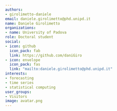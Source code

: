 ```yaml
---
authors:
- girolimetto-daniele
email: daniele.girolimetto@phd.unipd.it
name: Daniele Girolimetto
organizations:
- name: University of Padova
role: Doctoral student
social:
- icon: github
  icon_pack: fab
  link: https://github.com/daniGiro
- icon: envelope
  icon_pack: fas
  link: "mailto:daniele.girolimetto@phd.unipd.it"
interests:
- forecasting 
- time series
- statistical computing 
user_groups:
- Visitors
image: avatar.png
---
```

